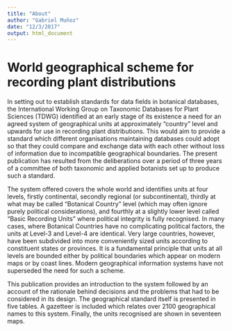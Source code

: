 ```yaml
---
title: "About"
author: "Gabriel Muñoz"
date: "12/3/2017"
output: html_document
---
```



# World geographical scheme for recording plant distributions


In setting out to establish standards for data fields in botanical databases, the International Working Group on Taxonomic Databases for Plant Sciences (TDWG) identified at an early stage of its existence a need for an agreed system of geographical units at approximately "country" level and upwards for use in recording plant distributions. This would aim to provide a standard which different organisations maintaining databases could adopt so that they could compare and exchange data with each other without loss of information due to incompatible geographical boundaries. The present publication has resulted from the deliberations over a period of three years of a committee of both taxonomic and applied botanists set up to produce such a standard.

The system offered covers the whole world and identifies units at four levels, firstly continental, secondly regional (or subcontinental), thirdly at what may be called "Botanical Country" level (which may often ignore purely political considerations), and fourthly at a slightly lower level called "Basic Recording Units" where political integrity is fully recognised. In many cases, where Botanical Countries have no complicating political factors, the units at Level-3 and Level-4 are identical. Very large countries, however, have been subdivided into more conveniently sized units according to constituent states or provinces. It is a fundamental principle that units at all levels are bounded either by political boundaries which appear on modern maps or by coast lines. Modern geographical information systems have not superseded the need for such a scheme.

This publication provides an introduction to the system followed by an account of the rationale behind decisions and the problems that had to be considered in its design. The geographical standard itself is presented in five tables. A gazetteer is included which relates over 2100 geographical names to this system. Finally, the units recognised are shown in seventeen maps.

